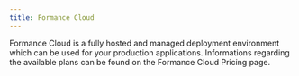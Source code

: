 ```yaml
---
title: Formance Cloud
---
```


Formance Cloud is a fully hosted and managed deployment environment which can be used for your production applications. Informations regarding the available plans can be found on the Formance Cloud Pricing page.